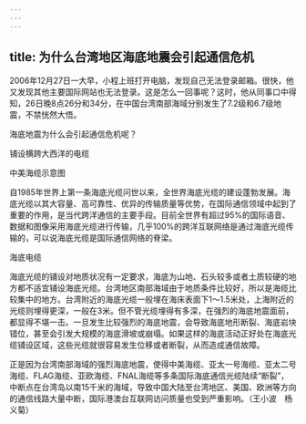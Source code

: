 ```yaml
---
---
---
```

title: 为什么台湾地区海底地震会引起通信危机
---




2006年12月27日一大早，小程上班打开电脑，发现自己无法登录邮箱。很快，他又发现其他主要国际网站也无法登录。这是怎么一回事呢？这时，他从同事口中得知，26日晚8点26分和34分，在中国台湾南部海域分别发生了7.2级和6.7级地震，不禁恍然大悟。

海底地震为什么会引起通信危机呢？

铺设横跨大西洋的电缆



中美海缆示意图



自1985年世界上第一条海底光缆问世以来，全世界海底光缆的建设蓬勃发展。海底光缆以其大容量、高可靠性、优异的传输质量等优势，在国际通信领域中起到了重要的作用，是当代跨洋通信的主要手段。目前全世界有超过95%的国际语音、数据和图像采用海底光缆进行传输，几乎100%的跨洋互联网络是通过海底光缆传输的，可以说海底光缆是国际通信网络的脊梁。

海底电缆



海底光缆的铺设对地质状况有一定要求，海底为山地、石头较多或者土质较硬的地方都不适宜铺设海底光缆。台湾地区南部海域由于地质条件比较好，所以是海缆比较集中的地方。台湾附近的海底光缆一般埋在海床表面下1～1.5米处，上海附近的光缆则埋得更深，一般在3米。但不管光缆埋得有多深，在强烈的海底地震面前，都显得不堪一击。一旦发生比较强烈的海底地震，会导致海底地形断裂、海底岩块错位，甚至会引发大规模的海底滑坡或崩塌。如果这样的海底活动正好处在海底光缆铺设区域，这些光缆就很容易发生位移或者断裂，从而造成通信故障。

正是因为台湾南部海域的强烈海底地震，使得中美海缆、亚太一号海缆、亚太二号海缆、FLAG海缆、亚欧海缆、FNAL海缆等多条国际海底通信光缆陆续“断裂”，中断点在台湾岛以南15千米的海域，导致中国大陆至台湾地区、美国、欧洲等方向的通信线路大量中断，国际港澳台互联网访问质量也受到严重影响。（王小波　杨义菊）